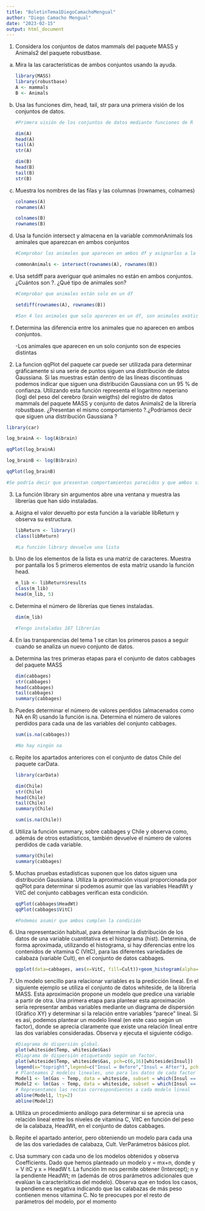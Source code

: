```yaml
---
title: "BoletinTema1DiegoCamachoMengual"
author: "Diego Camacho Mengual"
date: "2023-02-15"
output: html_document
---
```


1.  Considera los conjuntos de datos mammals del paquete MASS y Animals2 del paquete robustbase.

<!-- -->

a.  Mira la las características de ambos conjuntos usando la ayuda.

    ```r
    library(MASS)
    library(robustbase)
    A <- mammals
    B <- Animals
    ```

b.  Usa las funciones dim, head, tail, str para una primera visión de los conjuntos de datos.

    ```r

    #Primera visión de los conjuntos de datos mediante funciones de R

    dim(A)
    head(A)
    tail(A)
    str(A)
    ```

    ```r
    dim(B)
    head(B)
    tail(B)
    str(B)
    ```

c.  Muestra los nombres de las filas y las columnas (rownames, colnames)

    ```r
    colnames(A)
    rownames(A)
    ```

    ```r
    colnames(B)
    rownames(B)
    ```

d.  Usa la función intersect y almacena en la variable commonAnimals los aminales que aparezcan en ambos conjuntos

    ```r
    #Comprobar los animales que aparecen en ambos df y asignarlos a la variable commonAnimals

    commonAnimals <- intersect(rownames(A), rownames(B))

    ```

e.  Usa setdiff para averiguar qué animales no están en ambos conjuntos. ¿Cuántos son ?. ¿Qué tipo de animales son?

    ```r

    #Comprobar que animales están solo en un df

    setdiff(rownames(A), rownames(B))

    #Son 4 los animales que solo aparecen en un df, son animales exóticos
    ```

f.  Determina las diferencia entre los animales que no aparecen en ambos conjuntos.

    -Los animales que aparecen en un solo conjunto son de especies distintas

<!-- -->

2.  La funcion qqPlot del paquete car puede ser utilizada para determinar gráficamente si una serie de puntos siguen una distribución de datos Gaussiana. Si las muestras están dentro de las líneas discontinuas podemos indicar que siguen una distribución Gaussiana con un 95 % de confianza. Utilizando esta función representa el logaritmo neperiano (log) del peso del cerebro (brain weigths) del registro de datos mammals del paquete MASS y conjunto de datos Animals2 de la librería robustbase. ¿Presentan el mismo comportamiento ?.¿Podríamos decir que siguen una distribución Gaussiana ?

```r
library(car)

log_brainA <- log(A$brain) 

qqPlot(log_brainA)

log_brainB <- log(B$brain)

qqPlot(log_brainB)

#Se podría decir que presentan comportamientos parecidos y que ambos siguen una distribución gaussiana
```

3.  La función library sin argumentos abre una ventana y muestra las librerías que han sido instaladas.

<!-- -->

a.  Asigna el valor devuelto por esta función a la variable libReturn y observa su estructura.

    ```r
    libReturn <- library()
    class(libReturn)

    #La función library devuelve una lista
    ```

b.  Uno de los elementos de la lista es una matriz de caracteres. Muestra por pantalla los 5 primeros elementos de esta matriz usando la función head.

    ```r

    m_lib <- libReturn$results
    class(m_lib)
    head(m_lib, 5)
    ```

c.  Determina el número de librerías que tienes instaladas.

    ```r
    dim(m_lib)

    #Tengo instaladas 187 librerías
    ```

<!-- -->

4.  En las transparencias del tema 1 se citan los primeros pasos a seguir cuando se analiza un nuevo conjunto de datos.

<!-- -->

a.  Determina las tres primeras etapas para el conjunto de datos cabbages del paquete MASS

    ```r

    dim(cabbages)
    str(cabbages)
    head(cabbages)
    tail(cabbages)
    summary(cabbages)
    ```

b.  Puedes determinar el número de valores perdidos (almacenados como NA en R) usando la función is.na. Determina el número de valores perdidos para cada una de las variables del conjunto cabbages.

    ```r
    sum(is.na(cabbages))

    #No hay ningún na
    ```

c.  Repite los apartados anteriores con el conjunto de datos Chile del paquete carData.

    ```r
    library(carData)

    dim(Chile)
    str(Chile)
    head(Chile)
    tail(Chile)
    summary(Chile)

    sum(is.na(Chile))
    ```

d.  Utiliza la función summary, sobre cabbages y Chile y observa como, además de otros estadísticos, también devuelve el número de valores perdidos de cada variable.

    ```r
    summary(Chile)
    summary(cabbages)
    ```

<!-- -->

5.  Muchas pruebas estadísticas suponen que los datos siguen una distribución Gaussiana. Utiliza la aproximación visual proporcionada por qqPlot para determinar si podemos asumir que las variables HeadWt y VitC del conjunto cabbages verifican esta condición.

    ```r

    qqPlot(cabbages$HeadWt)
    qqPlot(cabbages$VitC)

    #Podemos asumir que ambos cumplen la condición
    ```

6.  Una representación habitual, para determinar la distribución de los datos de una variable cuantitativa es el histograma (hist). Determina, de forma aproximada, utilizando el histograma, si hay diferencias entre los contenidos de vitamina C (VitC), para las diferentes variedades de calabaza (variable Cult), en el conjunto de datos cabbages.

    ```r

    ggplot(data=cabbages, aes(x=VitC, fill=Cult))+geom_histogram(alpha=1)

    ```

7.  Un modelo sencillo para relacionar variables es la predicción lineal. En el siguiente ejemplo se utiliza el conjunto de datos whiteside, de la librería MASS. Esta aproximación propone un modelo que predice una variable a partir de otra. Una primera etapa para plantear esta aproximación sería representar ambas variables mediante un diagrama de dispersión (Gráfico XY) y determinar si la relación entre variables "parece" lineal. Si es así, podemos plantear un modelo lineal (en este caso según un factor), donde se aprecia claramente que existe una relación lineal entre las dos variables consideradas. Observa y ejecuta el siguiente código.

    ```r
    #Diagrama de dispersión global.
    plot(whiteside$Temp, whiteside$Gas)
    #Diagrama de dispersión etiquetando según un factor.
    plot(whiteside$Temp, whiteside$Gas, pch=c(6,16)[whiteside$Insul])
    legend(x="topright",legend=c("Insul = Before","Insul = After"), pch=c(6,16))
    # Planteamos 2 modelos lineales, uno para los datos de cada factor
    Model1 <- lm(Gas ~ Temp, data = whiteside, subset = which(Insul == "Before"))
    Model2 <- lm(Gas ~ Temp, data = whiteside, subset = which(Insul == "After"))
    # Representamos las rectas correspondientes a cada modelo lineal
    abline(Model1, lty=2)
    abline(Model2)
    ```

<!-- -->

a.  Utiliza un procedimiento análogo para determinar si se aprecia una relación lineal entre los niveles de vitamina C, VitC en función del peso de la calabaza, HeadWt, en el conjunto de datos cabbages.

b.  Repite el apartado anterior, pero obteniendo un modelo para cada una de las dos variedades de calabaza, Cult. VerParámetros básicos plot.

c.  Usa summary con cada uno de los modelos obtenidos y observa Coefficients. Dado que hemos planteado un modelo y = mx+n, donde y = V itC y x = HeadW t. La función lm nos permite obtener (Intercept); n y la pendiente HeadWt; m (además de otros parámetros adicionales que evalúan la caracterísiticas del modelo). Observa que en todos los casos, la pendiene es negativa indicando que las calabazas de más peso contienen menos vitamina C. No te preocupes por el resto de parámetros del modelo, por el momento
